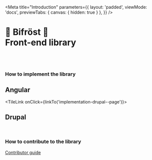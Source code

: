 
<Meta
    title="Introduction"
    parameters={{
        layout: 'padded',
        viewMode: 'docs',
        previewTabs: { canvas: { hidden: true } },
    }}
/>

<ImageBackground src="/images/_docs/abstract-background.png" role="decoration" />

<div style={{marginTop: '7rem'}}>

# 🌈 Bifröst 🌈 <br/> Front-end library

<br />
<br />

### How to implement the library

<StackIntrodution>
<TileLink onClick={linkTo('implementation-angular--page')}>
    <TileLogo src='/logo/angular.svg' />
    <h2>Angular</h2>
</TileLink>

<TileLink onClick={linkTo('implementation-drupal--page')}>
    <TileLogo src='/logo/drupal.svg' />
    <h2>Drupal</h2>
</TileLink>
</StackIntrodution>

<br />

### How to contribute to the library

[Contributor guide](?path=/docs/contribute--page)

</div>
